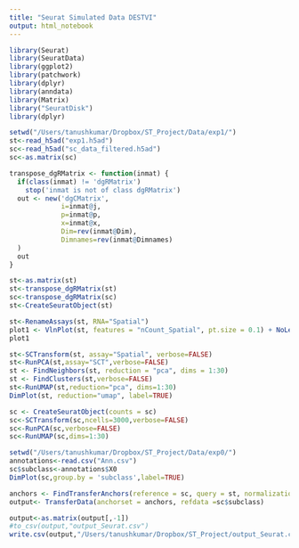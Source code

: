 ```yaml
---
title: "Seurat Simulated Data DESTVI"
output: html_notebook
---
```


```r
library(Seurat)
library(SeuratData)
library(ggplot2)
library(patchwork)
library(dplyr)
library(anndata)
library(Matrix)
library("SeuratDisk")
library(dplyr)

```
```r
setwd("/Users/tanushkumar/Dropbox/ST_Project/Data/exp1/")
st<-read_h5ad("exp1.h5ad")
sc<-read_h5ad("sc_data_filtered.h5ad")
sc<-as.matrix(sc)

```

```r
transpose_dgRMatrix <- function(inmat) {
  if(class(inmat) != 'dgRMatrix')
    stop('inmat is not of class dgRMatrix')
  out <- new('dgCMatrix',
             i=inmat@j,
             p=inmat@p,
             x=inmat@x,
             Dim=rev(inmat@Dim),
             Dimnames=rev(inmat@Dimnames)
  )
  out
}      

```

```r
st<-as.matrix(st)
st<-transpose_dgRMatrix(st)
sc<-transpose_dgRMatrix(sc)
st<-CreateSeuratObject(st)
```



```r
st<-RenameAssays(st, RNA="Spatial")
plot1 <- VlnPlot(st, features = "nCount_Spatial", pt.size = 0.1) + NoLegend()
plot1
```

```r
st<-SCTransform(st, assay="Spatial", verbose=FALSE)
st<-RunPCA(st,assay="SCT",verbose=FALSE)
st <- FindNeighbors(st, reduction = "pca", dims = 1:30)
st <- FindClusters(st,verbose=FALSE)
st<-RunUMAP(st,reduction="pca", dims=1:30)
DimPlot(st, reduction="umap", label=TRUE)
```

```r
sc <- CreateSeuratObject(counts = sc)
sc<-SCTransform(sc,ncells=3000,verbose=FALSE)
sc<-RunPCA(sc,verbose=FALSE)
sc<-RunUMAP(sc,dims=1:30)
```
```r
setwd("/Users/tanushkumar/Dropbox/ST_Project/Data/exp0/")
annotations<-read.csv("Ann.csv")
sc$subclass<-annotations$X0
DimPlot(sc,group.by = 'subclass',label=TRUE)
```
```r
anchors <- FindTransferAnchors(reference = sc, query = st, normalization.method = "SCT")
output<- TransferData(anchorset = anchors, refdata =sc$subclass)
```
```r
output<-as.matrix(output[,-1])
#to_csv(output,"output_Seurat.csv")
write.csv(output,"/Users/tanushkumar/Dropbox/ST_Project/output_Seurat.csv")

```



